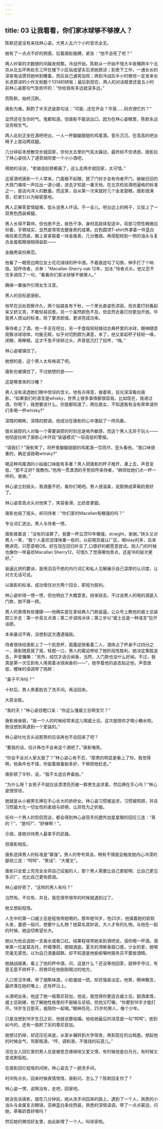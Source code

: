 ```yaml
---
---
---
```

title: 03 让我看看，你们家冰球够不够撩人？
---



陈默还是没有来找林心姿。大男人五六个小时音讯全无。

她有了一点点不好的预感，拉着唐影胳膊，紧张：“他不会死了吧？”

两人吵架的次数随时间越发频繁。冷战开始，陈默从一开始不惜大半夜横跨半个北京从北五环奔赴东三环在楼下小区站成望夫石求她原谅；到舍下工作，一通长长的深夜电话煲将她哄到睡着，而后自己通宵加班；再到冷战后半小时微信一定发来长长求原谅的小作文和数个1314的转账；最后到现在，两人的对话框里还是五小时前林心姿那句气急败坏的：“你给我有多远就滚多远。”

而陈默，始终沉默。

唐影为难，斟酌了半天还是那句话：“可能…还在开会？毕竟……码农很忙的？”

显然还在生你的气。鬼都知道。但唐影不能说出口。因为在林心姿眼里，陈默永远没资格生气。

两人此刻正坐在酒吧吧台，一人一杯酸酸甜甜的鸡尾酒。音乐沉沉，在高高的吧台椅子上晃动两双腿。

几分钟前本想散完步就回家，奈何太古里的气氛太躁动，最终经不住诱惑，唐影拉了林心姿拐入了道旁胡同里一个小小酒吧。

用她的话说，“老娘连肚脐都画了，这么走两步就回家，太可惜。”

这家酒吧唐影一个人常来，门面极不起眼，摁了门铃才会有侍者开门，破破旧旧的大铁门咯吱一声拉出一道小缝，进去才知是一番天地。在北京检验酒吧逼格的标准之一，是店内洋人的数量。而这家，自从第一次来就好几个金发碧眼，唐影很满意，赶紧引以为秘密基地。

两人正解答爱情疑难，低头说男人坏话。不一会儿，吧台边上的椅子，又挂上了一双黑色西装裤腿。

男人长得不算帅，但也绝不丑，肤色干净，身材高挑体型适中，背部习惯性微微后仰着，手臂结实，显然是常常去健身房的成果。白色圆领T-shirt外罩着一件蓝白格纹美式西装，腕上紧紧箍着一块金属表，几分雅痞。再搭配梳到一侧的油头与复古金属框眼镜相得益彰——

金融男装扮典范。

他看了一眼旁边两位女士花花绿绿的杯中酒，不着痕迹勾了勾唇，伸手打了个响指，招呼侍者，点单：“Macallan Sherry oak 12年，加冰.”侍者点头，他又忍不住多调侃了一句，“看看你们家冰球够不够撩人。”

确保一番操作引得女生注意。

男人的目标是唐影。

他早在远处观察许久，两个姑娘各有千秋，一个黑长直姿色浓丽，但衣着打扮看起来又娇又乖，不敢轻易招惹。另一个虽然颜色不及，但显然衣着打扮更加开放。毕竟男人搭讪的标准，除了要求颜值，更讲究成功率。

等侍者上了酒，他一手支在吧台，另一手食指轻轻拨动古典杯里的冰球，眼神随意观察冰球球体，均衡无暇，似乎对切割颇为满意，末了，他又拿起杯子轻轻一嗅，闭眼，再睁眼，这才不急不徐转过头，声音低沉打了招呼，“嗨。”

林心姿被镇住了。

她想的是，这个男人太有格调了吧。

唐影也被镇住了，不过她想的是——

这是哪里来的沙雕？

男人没有读透她们眼中惊讶的含义，他有点得意，接着笑，目光深深看向唐影，“如果我们的语言是whisky，世界上很多事情都很容易。比如现在，我递过酒，你喝下，我想要说什么，你就都知道了。两位美女，不知道我有没有荣幸请你们多喝一杯whisky?”

深情的眼眸，深情的腔调，他成功在唐影的心中激起了一阵风暴。

擅长装腔的人对每一个需要装腔的时刻总是格外敏感，而这个男人无异于玩火——他彻底拉响了唐影心中开启“装逼模式”一较高低的警报。

“请我们？”唐影笑了，将杯里酸酸甜甜的鸡尾酒一饮而尽，歪头看他，“我口味很重的，确定请我喝whisky?”

喝这种鸡尾酒的小姑娘口味能有多重？男人把唐影的杯子推开，凑上去，声音变低，“那不正好? 我教你。”他用一贯潇洒的手势招呼来侍者，“麻烦给她们点一杯一样的。谢谢。”

林心姿立刻摇头，我酒量不好。看你们喝吧。男人很温柔，说那换成草莓奶昔好了。

林心姿乖乖点头对他笑了，笑容香滑，比奶昔更甜。

唐影也摇了摇头，却问侍者：“你们家的Macallan有桶强的吗？”

专业词汇迸出，男人与侍者一愣。

唐影接着说：“没有的话算了。我要一杯云顶10年桶强，straight，谢谢。”转头又对男人一笑，“我个人喜欢泥煤味重一些的，以前喝苏威认厂区，喝Islay的多，后来瞎讲究，只愿意喝OB。好在现在回归朴实了,口感好的都愿意尝试。刚入门的时候也像你一样喜欢Macallan Sherry12，可惜久了觉得哪怕贵点，还是18的层次更好。”

装逼比拼的要诀，是用滔滔不绝的内行词汇和私人见解展示自己深厚的认识度，让对方无话可说。

以唐影的标准，成功噎住对方两个回合，即视为胜利。

林心姿听得一愣一愣，但也明白了大概意思，绕来绕去，不过说男人的喝的酒是入门款，她不屑一顾。

男人的表情有些僵硬——他确实是在拿经典入门款装逼。公众号上教他的威士忌装腔三步走：第一步英文点酒；第二步调戏冰块；第三步以“威士忌是一种语言”拉开话匣。

本来屡试不爽，没想到这次遭遇强敌。

侍者很快给唐影上了一个凯恩杯，面露促狭看着二人，酒体占了杯身不过四分之一，唐影随意晃了晃，轻抿一口，男人的窘迫带给了她阶段性胜利，她决定乘胜追击，声音慵懒：“另外，纯饮才适合闻香，当然，入门款也没什么好闻。不过，我真是第一次见到有人用晃着冰球闻香的——”，她学着他的姿态贴近他，声音放低，暧昧的语调带了挑衅：

“鼻子不冷吗？”

十秒后，男人黑着脸去了洗手间。再没回来。

大获全胜。

“我的天！”林心姿目瞪口呆：“你这么懂威士忌啊宝贝？”

唐影耸耸肩，“我一个人的时候经常来这儿喝威士忌。这次是陪你才喝小糖水啦。倒没想到真遇到一个爱装的。”

林心姿吐吐舌头说那男的应该再也不会回来了吧？

“要我的话，估计再也不会来这个酒吧了。”唐影嗤笑。

“你会不会对人家太狠了？”林心姿心有不忍，“那男的明显是看上了你。我觉得啊，他条件也不错，你留着做备胎多好，干嘛把他赶走。”

唐影顿了半秒，说，“我不太适合养备胎。”

“为什么呀？女孩子不就应该漂漂亮亮被一群男生追求着，然后捧在手心吗？”林心姿很惊讶。

她就是从小被男生捧在手心长大的娇娇女。林心姿习惯被追求，习惯被照顾，并且习惯最大化一切女性的柔弱与娇艳，让异性为之折服。

任何一个男人的侃侃而谈，都会得到林心姿双手托腮外加星星眼的回应三连：“真的？”、“是吗?”、“好棒啊！”。

示弱，是她对待男人最拿手的武器。

但唐影相反。

唐影选择男人的标准是“慕强”。男人的夸夸其谈，稍有不慎就会触发她内心冷漠的鄙视三连：“呵呵”、“笑话”、“大傻叉”。

唐影只会爱上完完全全将自己征服的人，那个男人需要比自己更聪明、比自己更见多识广，也比自己更有腔调。

林心姿好奇了，“这样的男人有吗？”

当然有。不仅有，并且，我在很早很早的时候就遇到过了。

她又想起程恪。

人生中的第一口威士忌是程恪带她喝的。那年她16岁，他25岁。他揉着她的软软头发，蛊惑一般问，想要什么礼物？她莫名其妙说，大人才有的礼物。与他在一起的时候，她迫切希望长大。

她以为他会送她一支香水或者口红。结果程恪带她来到酒吧说，请你喝一杯酒。酒单第一位是莫吉托，柠檬薄荷，朗姆酒底，夏天的清晰香甜口感，少女的爱，她喝完毫无感觉。以为自己酒量超群。却不知道是他偷偷嘱咐服务员不要放酒精。

她越战越勇，看上了他的杯中酒，问，这是什么？还没等他回答，就伸手夺过，有意无意不转杯子，将唇印在他刚刚喝过的地方。

入口苦涩辛辣，带了烟焦味道。小脸皱成一团，却还强装淡定。他笑，眼神飘忽，最终落在她的嘴上，还有杯沿上。

从酒吧出来，他送了她一瓶尊尼获加，他说，我觉得你更适合威士忌。甜酒柔情，威士忌刚硬，他了解她性格里的不服输与坚韧。但他又叮嘱，“你要到18岁才能打开。18岁生日那天，我陪你一起喝。”眼神亮亮，25岁的男人，像个少年。

只是没想到18岁生日之前，他就说要结婚。他给她最后的消息是一句“呵呵”。放到如今的，还有一瓶积了灰的尊尼获加。

她想过扔掉，却还压在床底，从家乡辗转到大学宿舍，再到现在的出租屋。想起他的时候会气，骂那瓶酒，“哼，调和酒，不值钱的玩意儿。”

活在女人回忆里的男人总是被思念缠绵地又爱又恨，有时候他是白月光，有时候又变成剩饭粒。

在唐影回忆程恪的间隙，林心姿去了一趟洗手间。

时间有点长，回来时候表情怪怪，唐影问，怎么了？陈默回复你了？

林心姿一愣，说啊没有，走吧，回家吧。

她没告诉唐影，就在几分钟前，她从洗手间回来的路上，遇到了一个人，熟悉的小油头与金属复古眼镜，亚麻蓝白条纹西装，熟悉的深情语调，带了一点点窘迫，问她，草莓奶昔好喝吗？

然后她的微信好友里，由此新增了一个人。叫徐家柏。